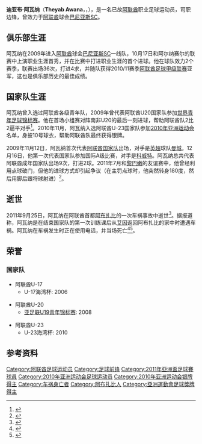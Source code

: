 {{Infobox football biography 2
| playername          = 迪亚布·阿瓦纳<br /> ذياب عوانة
| image               = [[File:Theyab_Awana.jpg|280px]]
| caption             = 
| fullname            =  Theyab Awana Ahmed Hussein Al Musabi 
| dateofbirth         = {{birth date|1990|4|8|df=no}}
| cityofdeath         = [[阿布扎比|阿布扎比]]
| countryofdeath      = {{UAE}}
| dateofdeath         = {{Death date and age|2011|9|25|1990|4|8|df=yes}}
| cityofbirth         = [[阿布扎比|阿布扎比]]
| countryofbirth      = {{UAE}}
| height              = {{height|m=1.74}}
| position            = 边锋
| youthyears1         = 1999-2007
| youthclubs1         = [[巴尼亚斯SC|巴尼亚斯SC]]
| years1              = 2007–2011
| clubs1              = [[巴尼亚斯SC|巴尼亚斯SC]]
| caps1               = 36
| goals1              = 4
| nationalyears1      = 2004-2007
| nationalyears2      = 2007-2009
| nationalyears3      = 2010–2011
| nationalyears4      = 2009–2011
| nationalteam1       = 阿联酋U-17
| nationalteam2       = 阿联酋U-20
| nationalteam3       = 阿联酋U-23
| nationalteam4       = [[阿联酋国家足球队|阿联酋]]
| nationalcaps1       = 12
| nationalgoals1      = 2
| nationalcaps2       = 47
| nationalgoals2      = 8
| nationalcaps3       = 8
| nationalgoals3      = 1
| nationalcaps4       = 9
| nationalgoals4      = 2
| medaltemplates      = {{MedalCountry|{{UAE}}}} {{MedalSport|男子[[足球|足球]]}} {{MedalSilver|[[2010年亚洲运动会|2010年亚洲运动会]]|[[2010年亚洲运动会足球比赛|男子足球比赛]]}}
| pcupdate            = 2011年9月26日
| ntupdate            = 2011年9月26日
}}
'''迪亚布·阿瓦纳'''（'''Theyab Awana'''，'''{{rtl-lang|ar|ذياب عوانة}}'''，{{bd|1990年|4月8日|2011年|9月25日|Al Musabi}}），是一名已故[[阿联酋|阿联酋]]职业足球运动员，司职边锋，曾效力于[[阿联酋|阿联酋]]球会[[巴尼亚斯SC|巴尼亚斯SC]]。

== 俱乐部生涯 ==
阿瓦纳在2009年进入[[阿联酋|阿联酋]]球会[[巴尼亚斯SC|巴尼亚斯SC]]一线队，10月17日和阿尔纳赛尔的联赛中上演职业生涯首秀，并在比赛中打进职业生涯的首个进球。他在球队效力2个赛季，联赛出场36次，打进4求，并随队获得2010/11赛季[[阿联酋足球甲级联赛|阿联酋足球甲级联赛]]亚军，这也是俱乐部历史的最佳成绩。

== 国家队生涯 ==
阿瓦纳曾入选过阿联酋各级青年队，2009年曾代表阿联酋U20国家队参加[[2009年世界青年足球锦标赛|世界青年足球锦标赛]]。他在首场小组赛对阵南非U20的最后一刻进球，帮助阿联酋队2比2逼平对手<ref name="Theyab Awana Restore UAE Hope in FIFA U-20">{{cite news | last =  | first =  | date = 2009-09-27 | url = http://article.wn.com/view/2009/09/27/Theyab_Awana_Restore_UAE_Hope_in_FIFA_U20/ | title = Theyab Awana Restore UAE Hope in FIFA U-20 | publisher = [[Khaleej_Times|Khaleej Times]] | accessdate = 2011-02-05 | location = United Arab Emirates | archive-date = 2012-03-30 | archive-url = https://web.archive.org/web/20120330043008/http://article.wn.com/view/2009/09/27/Theyab_Awana_Restore_UAE_Hope_in_FIFA_U20/ | dead-url = no }}</ref>。2010年11月，阿瓦纳入选阿联酋U-23国家队参加[[2010年亚洲运动会足球比赛|2010年亚洲运动会]]名单，身披10号球衣，帮助阿联酋队最终获得银牌。

2009年11月12日，阿瓦纳首次代表[[阿联酋国家足球队|阿联酋国家队]]出场，对手是[[英超|英超]]球队[[曼彻斯特城足球俱乐部|曼城]]。12月16日，他第一次代表国家队参加国际A级比赛，对手是[[科威特国家足球队|科威特]]。阿瓦纳总共代表阿联酋成年国家队出场9次，打进2球。2011年7月和[[黎巴嫩国家足球队|黎巴嫩]]的友谊赛中，他曾经利用点球破门，但他的进球方式却引起争议（在主罚点球时，他突然转身180度，然后用脚后跟将球射进）<ref name="亞聯猶球員用後踭射十二碼">{{cite news | date = 2011-07-19 | url = http://www.youtube.com/watch?v=6Qj_y6ZKafc | title = 亞聯猶球員用後踭射十二碼 | accessdate = 2011-09-27 | archive-date = 2020-03-28 | archive-url = https://web.archive.org/web/20200328081946/https://www.youtube.com/watch?v=6Qj_y6ZKafc | dead-url = no }}</ref>。

== 逝世 ==
2011年9月25日，阿瓦纳在阿联酋首都[[阿布扎比|阿布扎比]]的一次车祸事故中逝世<ref name="United Arab Emirates football player Theyab Awana dies in a car crash while driving to Abu Dhabi">{{cite news | last =  | first =  | date = 2011-09-26 | url = http://www.foxsports.com.au/football/united-arab-emirates-football-player-theyab-awana-dies-in-a-car-crash-while-driving-to-abu-dhabi/story-e6frf423-1226146777716 | title = United Arab Emirates football player Theyab Awana dies in a car crash while driving to Abu Dhabi | publisher = [[Fox_Sports_(Australia)|Fox Sports]] | accessdate = 2011-09-26 | location = Australia | archive-date = 2012-10-08 | archive-url = https://web.archive.org/web/20121008034917/http://www.foxsports.com.au/football/united-arab-emirates-football-player-theyab-awana-dies-in-a-car-crash-while-driving-to-abu-dhabi/story-e6frf423-1226146777716 | dead-url = no }}</ref>。据报道称，阿瓦纳是在结束国家队的第一次训练课后从[[艾因|艾因]]返回阿布扎比的家中时遭遇车祸。阿瓦纳在车祸发生时正在使用电话，并当场死亡<ref name="UAE and Bani Yas player Theyab Awana dies after car accident">{{cite news| last =| first =| date =2011-09-26| url =http://www.sport360.com/article/uae-and-bani-yas-player-theyab-awana-dies-after-car-accident| title =UAE and Bani Yas player Theyab Awana dies after car accident| publisher =[[Sport_360|Sport 360]]| accessdate =2011-09-26| location =United Arab Emirates| deadurl =yes| archiveurl =https://web.archive.org/web/20111007175253/http://sport360.com/article/uae-and-bani-yas-player-theyab-awana-dies-after-car-accident| archivedate =2011-10-07}}</ref><ref name="Theyab Awana dies in car accident near Abu Dhabi">{{cite news | last =  | first =  | date = 2011-09-26 | url = http://www.thenational.ae/news/uae-news/theyab-awana-dies-in-car-accident-near-abu-dhabi | title = Theyab Awana dies in car accident near Abu Dhabi | publisher = [[The_National_(Abu_Dhabi)|The National]] | accessdate = 2011-09-26 | location = United Arab Emirates | archive-date = 2011-09-27 | archive-url = https://web.archive.org/web/20110927045447/http://www.thenational.ae/news/uae-news/theyab-awana-dies-in-car-accident-near-abu-dhabi | dead-url = no }}</ref>。

== 荣誉 ==
=== 国家队 ===
* 阿联酋U-17
** U-17海湾杯: 2006

* 阿联酋U-20
** [[亚足联U19青年锦标赛|亚足联U19青年锦标赛]]: 2008

* 阿联酋U-23
** U-23海湾杯: 2010

== 参考资料 ==
{{reflist|2}}

{{DEFAULTSORT: Awana, Theyab}}
[[Category:阿联酋足球运动员|Category:阿联酋足球运动员]]
[[Category:足球前锋|Category:足球前锋]]
[[Category:2011年亞洲盃足球賽球員|Category:2011年亞洲盃足球賽球員]]
[[Category:2010年亚洲运动会足球运动员|Category:2010年亚洲运动会足球运动员]]
[[Category:2010年亚洲运动会银牌得主|Category:2010年亚洲运动会银牌得主]]
[[Category:车祸身亡者|Category:车祸身亡者]]
[[Category:阿布扎比人|Category:阿布扎比人]]
[[Category:亞洲運動會足球獎牌得主|Category:亞洲運動會足球獎牌得主]]